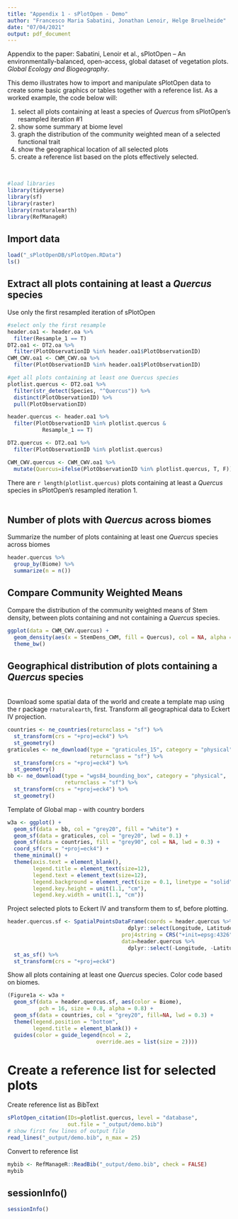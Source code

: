 ```yaml
---
title: "Appendix 1 - sPlotOpen - Demo"
author: "Francesco Maria Sabatini, Jonathan Lenoir, Helge Bruelheide"
date: "07/04/2021"
output: pdf_document
---
```


Appendix to the paper: Sabatini, Lenoir et al., sPlotOpen – An environmentally-balanced, open-access, global dataset of vegetation plots. *Global Ecology and Biogeography*.
<br>

This demo illustrates how to import and manipulate sPlotOpen data to create some basic graphics or tables together with a reference list. As a worked example, the code below will:  

1. select all plots containing at least a species of *Quercus* from sPlotOpen's resampled iteration #1  
2. show some summary at biome level  
3. graph the distribution of the community weighted mean of a selected functional trait  
4. show the geographical location of all selected plots  
5. create a reference list based on the plots effectively selected.  

<br>

```r
#load libraries
library(tidyverse)
library(sf)
library(raster)
library(rnaturalearth)
library(RefManageR)
```

## Import data
```r
load("_sPlotOpenDB/sPlotOpen.RData")
ls()
```
## Extract all plots containing at least a *Quercus* species 
Use only the first resampled iteration of sPlotOpen
```r
#select only the first resample
header.oa1 <- header.oa %>% 
  filter(Resample_1 == T)
DT2.oa1 <- DT2.oa %>% 
  filter(PlotObservationID %in% header.oa1$PlotObservationID)
CWM_CWV.oa1 <- CWM_CWV.oa %>% 
  filter(PlotObservationID %in% header.oa1$PlotObservationID)
```

```r
#get all plots containing at least one Quercus species
plotlist.quercus <- DT2.oa1 %>% 
  filter(str_detect(Species, "^Quercus")) %>% 
  distinct(PlotObservationID) %>% 
  pull(PlotObservationID)

header.quercus <- header.oa1 %>% 
  filter(PlotObservationID %in% plotlist.quercus & 
           Resample_1 == T)

DT2.quercus <- DT2.oa1 %>% 
  filter(PlotObservationID %in% plotlist.quercus)

CWM_CWV.quercus <- CWM_CWV.oa1 %>% 
  mutate(Quercus=ifelse(PlotObservationID %in% plotlist.quercus, T, F))

```
There are `r length(plotlist.quercus)` plots containing at least a *Quercus* species in sPlotOpen's resampled iteration 1.  
<br>

## Number of plots with *Quercus* across biomes
Summarize the number of plots containing at least one *Quercus* species across biomes  

```r
header.quercus %>% 
  group_by(Biome) %>% 
  summarize(n = n())
```
\pagebreak

## Compare Community Weighted Means
Compare the distribution of the community weighted means of Stem density, between plots containing and not containing a *Quercus* species.

```r
ggplot(data = CWM_CWV.quercus) + 
  geom_density(aes(x = StemDens_CWM, fill = Quercus), col = NA, alpha = 0.5) + 
  theme_bw()
```
\pagebreak

## Geographical distribution of plots containing a *Quercus* species  
<br>
Download some spatial data of the world and create a template map using the r package `rnaturalearth`, first. Transform all geographical data to Eckert IV projection.
```r
countries <- ne_countries(returnclass = "sf") %>% 
  st_transform(crs = "+proj=eck4") %>% 
  st_geometry()
graticules <- ne_download(type = "graticules_15", category = "physical",
                          returnclass = "sf") %>% 
  st_transform(crs = "+proj=eck4") %>% 
  st_geometry()
bb <- ne_download(type = "wgs84_bounding_box", category = "physical",
                  returnclass = "sf") %>% 
  st_transform(crs = "+proj=eck4") %>% 
  st_geometry()
```

Template of Global map - with country borders
```r
w3a <- ggplot() +
  geom_sf(data = bb, col = "grey20", fill = "white") +
  geom_sf(data = graticules, col = "grey20", lwd = 0.1) +
  geom_sf(data = countries, fill = "grey90", col = NA, lwd = 0.3) +
  coord_sf(crs = "+proj=eck4") +
  theme_minimal() +
  theme(axis.text = element_blank(), 
        legend.title = element_text(size=12), 
        legend.text = element_text(size=12),
        legend.background = element_rect(size = 0.1, linetype = "solid", colour = 1), 
        legend.key.height = unit(1.1, "cm"), 
        legend.key.width = unit(1.1, "cm"))
```
Project selected plots to Eckert IV and transform them to sf, before plotting.
```r
header.quercus.sf <- SpatialPointsDataFrame(coords = header.quercus %>%
                                      dplyr::select(Longitude, Latitude), 
                                    proj4string = CRS("+init=epsg:4326"), 
                                    data=header.quercus %>%
                                      dplyr::select(-Longitude, -Latitude)) %>% 
  st_as_sf() %>% 
  st_transform(crs = "+proj=eck4")
```

Show all plots containing at least one *Quercus* species. Color code based on biomes.
```r
(Figure1a <- w3a + 
  geom_sf(data = header.quercus.sf, aes(color = Biome), 
          pch = 16, size = 0.8, alpha = 0.8) + 
  geom_sf(data = countries, col = "grey20", fill=NA, lwd = 0.3) + 
  theme(legend.position = "bottom", 
        legend.title = element_blank()) + 
  guides(color = guide_legend(ncol = 2,
                            override.aes = list(size = 2))))
```
\pagebreak

# Create a reference list for selected plots
Create reference list as BibText
```r
sPlotOpen_citation(IDs=plotlist.quercus, level = "database", 
                   out.file = "_output/demo.bib")
# show first few lines of output file
read_lines("_output/demo.bib", n_max = 25)
```

Convert to reference list
```r
mybib <- RefManageR::ReadBib("_output/demo.bib", check = FALSE) 
mybib
```

## sessionInfo()
```r
sessionInfo()
```










